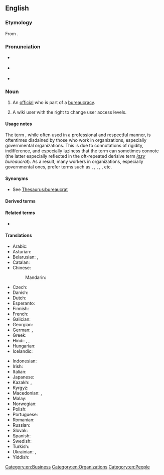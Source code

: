 {{selfref|For Wiktionary's bureaucrats, see [[Wiktionary:Bureaucrats]]}}
==English==

===Etymology===
From {{derived|en|fr|bureaucrate}}.

===Pronunciation===
* {{a|RP}} {{IPA|en|/ˈbjʊəɹəkɹæt/}}
* {{a|GA}} {{IPA|en|/ˈbjʊɹəkɹæt/}}
* {{hyphenation|en|bu|reau|crat}}

===Noun===
{{en-noun}}

# An [[official]] who is part of a [[bureaucracy]].
# {{lb|en|WMF jargon}} A wiki user with the right to change user access levels.

====Usage notes====
The term {{m|en|bureaucrat}}, while often used in a professional and respectful manner, is oftentimes disdained by those who work in organizations, especially governmental organizations. This is due to connotations of rigidity, indifference, and especially laziness that the term can sometimes connote (the latter especially reflected in the oft-repeated derisive term ''[[lazy]] bureaucrat''). As a result, many workers in organizations, especially governmental ones, prefer terms such as {{m|en|manager}}, {{m|en|public manager}}, {{m|en|civil servant}}, {{m|en|public servant}}, {{m|en|public official}}, etc.

====Synonyms====
* See [[Thesaurus:bureaucrat]]

====Derived terms====
{{col3|en
|bureaucratese
|bureaucratic
|bureaucratically
|bureaucratist
|bureaucratistic
|bureaucratress
|faceless bureaucrat
}}

====Related terms====
* {{l|en|bureaucracy}}

====Translations====
{{trans-top|An official in a bureaucracy}}
* Arabic: {{t|ar|بِيرُوقْرَاطِيّ|m|tr=bīruqrāṭiyy}}
* Asturian: {{t|ast|burócrata|m|f}}
* Belarusian: {{t|be|бюракра́т|m}}, {{t|be|бюракра́тка|f}}
* Catalan: {{t|ca|buròcrata|m|f}}
* Chinese:
*: Mandarin: {{t+|cmn|官僚|tr=guānliáo|sc=Hani}}
* Czech: {{t+|cs|byrokrat|m}}
* Danish: {{t|da|bureaukrat}}
* Dutch: {{t+|nl|bureaucraat|m}}
* Esperanto: {{t|eo|burokrato}}
* Finnish: {{t+|fi|byrokraatti}}
* French: {{t+|fr|bureaucrate|m}}
* Galician: {{t+|gl|burócrata|m|f}}
* Georgian: {{t|ka|ბიუროკრატი}}
* German: {{t+|de|Bürokrat|m}}, {{t+|de|Bürokratin|f}}
* Greek: {{t+|el|γραφειοκράτης|m|f|sc=Grek}}
* Hindi: {{t|hi|नौकरशाह|tr=naukraśāh}}, {{t|hi|अफ़सर|m}}, {{t+|hi|अफसर|m}}
* Hungarian: {{t+|hu|bürokrata}}
* Icelandic: {{t|is|kerfiskarl|m}}
{{trans-mid}}
* Indonesian: {{t+|id|birokrat}}
* Irish: {{t|ga|maorlathaí|m}}
* Italian: {{t+|it|burocrate|m|f}}
* Japanese: {{t+|ja|官僚|tr=かんりょう, kanryō}}
* Kazakh: {{t|kk|шенеуніксымақ}}, {{t|kk|бюрократ}}
* Kyrgyz: {{t+|ky|бюрократ}}
* Macedonian: {{t|mk|бирокра́т|m}}, {{t|mk|чиновник|m}}
* Malay: {{t|ms|birokrat}}
* Norwegian: {{t|no|byråkrat|m}}
* Polish: {{t+|pl|biurokrata|m}}
* Portuguese: {{t+|pt|burocrata|m|f}}
* Romanian: {{t+|ro|birocrat|m}}
* Russian: {{t+|ru|бюрокра́т|m}}
* Slovak: {{t|sk|byrokrat|m}}
* Spanish: {{t|es|burócrata|m|f}}
* Swedish: {{t+|sv|byråkrat|c}}
* Turkish: {{t+|tr|bürokrat}}
* Ukrainian: {{t+|uk|бюрокра́т|m}}, {{t+|uk|бюрокра́тка|f}}
* Yiddish: {{t|yi|ביוראָקראַט|m}}
{{trans-bottom}}

[[Category:en:Business]]
[[Category:en:Organizations]]
[[Category:en:People]]